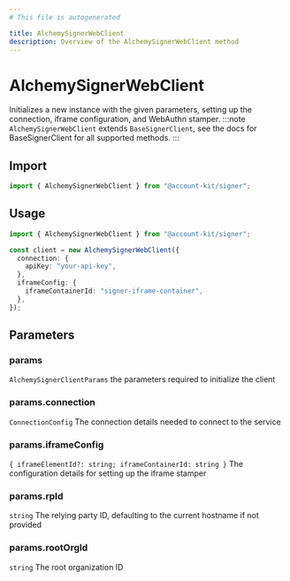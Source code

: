 ```yaml
---
# This file is autogenerated

title: AlchemySignerWebClient
description: Overview of the AlchemySignerWebClient method
---
```


# AlchemySignerWebClient

Initializes a new instance with the given parameters, setting up the connection, iframe configuration, and WebAuthn stamper.
:::note
`AlchemySignerWebClient` extends `BaseSignerClient`, see the docs for BaseSignerClient for all supported methods.
:::

## Import

```ts
import { AlchemySignerWebClient } from "@account-kit/signer";
```

## Usage

```ts
import { AlchemySignerWebClient } from "@account-kit/signer";

const client = new AlchemySignerWebClient({
  connection: {
    apiKey: "your-api-key",
  },
  iframeConfig: {
    iframeContainerId: "signer-iframe-container",
  },
});
```

## Parameters

### params

`AlchemySignerClientParams`
the parameters required to initialize the client

### params.connection

`ConnectionConfig`
The connection details needed to connect to the service

### params.iframeConfig

`{ iframeElementId?: string; iframeContainerId: string }`
The configuration details for setting up the iframe stamper

### params.rpId

`string`
The relying party ID, defaulting to the current hostname if not provided

### params.rootOrgId

`string`
The root organization ID
